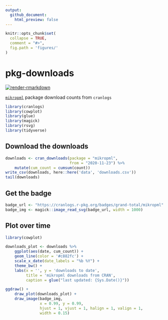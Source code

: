 ```yaml
---
output: 
  github_document:
    html_preview: false
---
```


<!-- README.md is generated from README.Rmd. Please edit that file -->

```r
knitr::opts_chunk$set(
  collapse = TRUE,
  comment = "#>",
  fig.path = 'figures/'
)
```

# pkg-downloads

<!-- badges: start -->
[![render-rmarkdown](https://github.com/kelly-sovacool/pkg-downloads/workflows/render-rmarkdown/badge.svg)](https://github.com/kelly-sovacool/pkg-downloads/actions)
<!-- badges: end -->

[`mikropml`](https://github.com/SchlossLab/mikropml) package download counts from `cranlogs`

```r
library(cranlogs)
library(cowplot)
library(glue)
library(magick)
library(rsvg)
library(tidyverse)
```


## Download the downloads

```r
downloads <- cran_downloads(package = "mikropml",
                            from = "2020-11-23") %>%
    mutate(cum_count = cumsum(count))
write_csv(downloads, here::here('data', 'downloads.csv'))
tail(downloads)
```

## Get the badge

```r
badge_url <- "https://cranlogs.r-pkg.org/badges/grand-total/mikropml"
badge_img <- magick::image_read_svg(badge_url, width = 1000)
```

## Plot over time

```r
library(cowplot)

downloads_plot <- downloads %>% 
    ggplot(aes(date, cum_count)) + 
    geom_line(color = '#c882fc') + 
    scale_x_date(date_labels = "%b %Y") + 
    theme_bw() + 
    labs(x = '', y = 'downloads to date', 
         title = 'mikropml downloads from CRAN',
         caption = glue("last updated: {Sys.Date()}"))

ggdraw() +
    draw_plot(downloads_plot) +
    draw_image(badge_img, 
               x = 0.99, y = 0.99, 
               hjust = 1, vjust = 1, halign = 1, valign = 1,
               width = 0.15)
```

